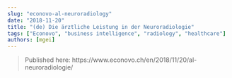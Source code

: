 ```yaml
---
slug: "econovo-al-neuroradiology"
date: "2018-11-20"
title: "(de) Die ärztliche Leistung in der Neuroradiologie"
tags: ["Econovo", "business intelligence", "radiology", "healthcare"]
authors: [mgei]
---
```

  
> Published here: https://www.econovo.ch/en/2018/11/20/al-neuroradiologie/